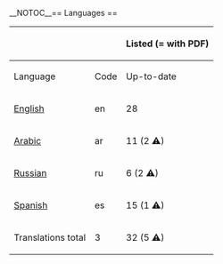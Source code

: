 __NOTOC__== Languages ==
{| class="wikitable sortable" style="width:100%; text-align:right"
|-
! colspan="2" | &nbsp;
! colspan="2" | Listed (= with PDF)
! colspan="2" | Unlisted
|-
! Language !! Code !! Up-to-date !! Outdated !! Up-to-date (= PDF missing) !! Unfinished / very outdated
|- class="sorttop"
| [[4training:English|English]] || en || 28 || 0 || 0 || 0 (with PDF: 0)
|-
| [[4training:Arabic|Arabic]] || ar || 11 (2 ⚠) || 1 || 4 || 1 (with PDF: 3)
|-
| [[4training:Russian|Russian]] || ru || 6 (2 ⚠) || 0 || 8 || 0 (with PDF: 0)
|-
| [[4training:Spanish|Spanish]] || es || 15 (1 ⚠) || 1 || 1 || 1 (with PDF: 0)
|-
! Translations total !! 3!! 32 (5 ⚠)!! 2 !! 13 !! 2 (with PDF: 3)
|}
